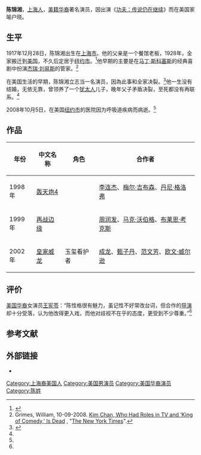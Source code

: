 {{艺人
|姓名     = 陈锦湘
|类型     = 男演员
|图片     = <!-- Use only free-licenced images which meet WP:NFCC -->Replace this image male.svg
|图片简介 = 
|原名     = 
|英文名   = Kim Chan
|昵称     = 
|其他艺名 = 
|国籍     = {{USA}}
|民族     = 汉族
|出生日期 = {{birth date|1917|12|28}}
|出生地点 = {{CHN-1912}}[[上海市_(中華民國)|上海市]]
|逝世日期 = {{death date and age|2008|10|5|1917|12|28}}
|逝世地点 = {{USA}}[[纽约市|纽约市]][[布朗克斯|布朗克斯]]
|职业     =  演员
|语言     =  英语、汉语
|教育程度 = 
|宗教信仰 =
|配偶     =  <!--{{marriage|姓名|结婚年|}} -->
|儿女 =一个犹太人养子<ref name=" xdw" />
|父母 = 
|代表作 = 
|活跃年代 = 1951年—2007年
|经纪公司 = 
|网站 = 
|奖项 = 
|IMDb = 0150976
}}
'''陈锦湘'''{{BD|1917年|12月28日|2008年|10月5日|catIdx=C陈锦湘}}，[[上海市|上海人]]，[[美籍华裔|美籍华裔]]著名演员，因出演《[[功夫：传说仍在继续|功夫：传说仍在继续]]》而在美国家喻户晓。

== 生平 ==
1917年12月28日，陈锦湘出生在[[上海市_(中華民國)|上海市]]。他的父亲是一个餐馆老板，1928年，全家搬迁到[[美国|美国]]，不久后定居于[[纽约市|纽约市]]。<ref>{{Cite web |url=http://www.filmreference.com/film/62/Kim-Chan.html |title=Kim Chan Biography (1917-2008) |accessdate=2012-03-10 |archive-date=2012-07-10 |archive-url=https://web.archive.org/web/20120710102825/http://www.filmreference.com/film/62/Kim-Chan.html |dead-url=no }}</ref>他早期的主要是在[[马丁·斯科塞斯|马丁·斯科塞斯]]的经典喜剧中扮演[[杰瑞·刘易斯|杰瑞·刘易斯]]的管家。<ref>Grimes, William, 10-09-2008. [http://www.nytimes.com/2008/10/10/arts/television/10chan.html Kim Chan, Who Had Roles in TV and ‘King of Comedy,’ Is Dead] {{Wayback|url=http://www.nytimes.com/2008/10/10/arts/television/10chan.html |date=20121110011748 }}, "[[The_New_York_Times|The New York Times]]".</ref>

在美国生活的早期，陈锦湘立志当一名演员，因為此事和全家决裂。<ref name="xdw">{{cite web |url=http://www.singtao.ca/tor/2008-10-12/1223800139d1353383.html |title=陳錦湘美國病逝 |accessdate=2012-03-10|date=2008-10-12 |work=星岛环球网|archive-url=https://web.archive.org/web/20081016124036/http://www.singtao.ca/tor/2008-10-12/1223800139d1353383.html |archive-date=2008-10-16 |dead-url=yes }}</ref>他一生没有结婚，无依无靠，曾领养了一个[[犹太人|犹太人]]儿子，晚年父子矛盾决裂，至死都没有再联系。<ref name="xdw"/>

2008年10月5日，在美国[[纽约市|纽约市]]的医院因为呼吸道疾病而病逝。<ref name="xdw"/>

== 作品 ==
{| class="wikitable"
|-
! 年份 !! 中文名称!! 角色 !! 合作者
|-
| 1998年 || [[轰天炮4|轰天炮4]]|||| [[李连杰|李连杰]]、[[梅尔·吉布森|梅尔·吉布森]]、[[丹尼·格洛弗|丹尼·格洛弗]]
|-
| 1999年 || [[再战边缘|再战边缘]]|| || [[周润发|周润发]]、[[马克·沃伯格|马克·沃伯格]]、[[布莱恩·考克斯|布莱恩·考克斯]]
|-
| 2002年 || [[皇家威龙|皇家威龙]] || 玉玺看护者 || [[成龙|成龙]]、[[甄子丹|甄子丹]]、[[范文芳|范文芳]]、[[欧文·威尔逊|欧文·威尔逊]]
|}

== 评价 ==
[[美国|美国]][[华裔|华裔]]女演员[[王宪苓|王宪苓]]：“陈性格很有魅力，虽记性不好常改台词，但合作的[[导演|导演]]却十分受落，认为他改得更入戏，而他对歧视不在乎的态度，更受到不少尊重。”<ref name="xdw"/>

==参考文献==
<div class="references-small">
<references></references>
</div>

== 外部链接 ==
* {{imdb name|0150976}}

{{Authority control}}
{{DEFAULTSORT:Chen陈}}
[[Category:上海裔美国人|Category:上海裔美国人]]
[[Category:美国男演员|Category:美国男演员]]
[[Category:美国华裔演员|Category:美国华裔演员]]
[[Category:陈姓|Category:陈姓]]